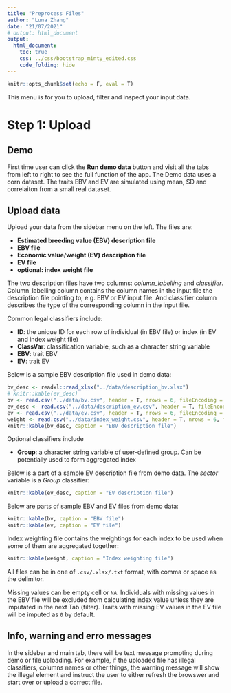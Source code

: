 ```yaml
---
title: "Preprocess Files"
author: "Luna Zhang"
date: "21/07/2021"
# output: html_document
output:
  html_document:
    toc: true
    css: ../css/bootstrap_minty_edited.css
    code_folding: hide
---
```


```r
knitr::opts_chunk$set(echo = F, eval = T)
```

This menu is for you to upload, filter and inspect your input data.

# Step 1: Upload

## Demo
First time user can click the **Run demo data** button and visit all the tabs from left to right to see the full function of the app.
The Demo data uses a corn dataset. The traits EBV and EV are simulated using mean, SD and correlaiton from a small real dataset.

## Upload data

Upload your data from the sidebar menu on the left. The files are:

- **Estimated breeding value (EBV) description file**
- **EBV file**
- **Economic value/weight (EV) description file**
- **EV file**
- **optional: index weight file**

The two description files have two columns:
*column_labelling* and *classifier*. Column_labelling column contains the column names in the input file the description file pointing to, 
e.g. EBV or EV input file. And classifier column describes the type of the corresponding column in the input file. 

Common legal classifiers include:

- **ID**: the unique ID for each row of individual (in EBV file) or index (in EV and index weight file)
- **ClassVar**: classification variable, such as a character string variable
- **EBV**: trait EBV
- **EV**: trait EV

Below is a sample EBV description file used in demo data:

```r
bv_desc <- readxl::read_xlsx("../data/description_bv.xlsx")
# knitr::kable(ev_desc)
bv <- read.csv("../data/bv.csv", header = T, nrows = 6, fileEncoding = "UTF-8-BOM")
ev_desc <- read.csv("../data/description_ev.csv", header = T, fileEncoding = "UTF-8-BOM")
ev <- read.csv("../data/ev.csv", header = T, nrows = 6, fileEncoding = "UTF-8-BOM")
weight <- read.csv("../data/index_weight.csv", header = T, nrows = 6, fileEncoding = "UTF-8-BOM")
knitr::kable(bv_desc, caption = "EBV description file")
```

Optional classifiers include

- **Group**: a character string variable of user-defined group. Can be potentially used to form aggregated index

Below is a part of a sample EV description file from demo data. The *sector* variable is a *Group* classifier:

```r
knitr::kable(ev_desc, caption = "EV description file")
```

Below are parts of sample EBV and EV files from demo data:

```r
knitr::kable(bv, caption = "EBV file")
knitr::kable(ev, caption = "EV file")
```

Index weighting file contains the weightings for each index to be used when some of them are aggregated together:

```r
knitr::kable(weight, caption = "Index weighting file")
```

All files can be in one of `.csv/.xlsx/.txt` format, with comma or space as the delimitor.

Missing values can be empty cell or `NA`. Individuals with missing values in the EBV file will be excluded from calculating index value
unless they are imputated in the next Tab (filter). Traits with missing EV values in the EV file will be imputed as `0` by default.

## Info, warning and erro messages

In the sidebar and main tab, there will be text message prompting during demo or file uploading. For example, if the uploaded file has
illegal classifiers, columns names or other things, the warning message will show the illegal element and instruct the user to either
refresh the browswer and start over or upload a correct file.